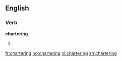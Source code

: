 ==English==

===Verb===
{{wikipedia|dab=Chartering}}
'''chartering'''

# {{present participle of|[[charter]]}}

[[fr:chartering]]
[[no:chartering]]
[[vi:chartering]]
[[zh:chartering]]